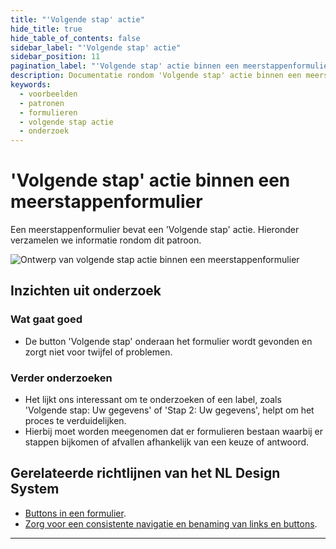 ```yaml
---
title: "'Volgende stap' actie"
hide_title: true
hide_table_of_contents: false
sidebar_label: "'Volgende stap' actie"
sidebar_position: 11
pagination_label: "'Volgende stap' actie binnen een meerstappenformulier"
description: Documentatie rondom 'Volgende stap' actie binnen een meerstappenformulier
keywords:
  - voorbeelden
  - patronen
  - formulieren
  - volgende stap actie
  - onderzoek
---
```



# 'Volgende stap' actie binnen een meerstappenformulier

Een meerstappenformulier bevat een 'Volgende stap' actie. Hieronder verzamelen we informatie rondom dit patroon.

![Ontwerp van volgende stap actie binnen een meerstappenformulier](https://raw.githubusercontent.com/nl-design-system/documentatie/assets/voorbeeld_formulier_volgende-stap.png)

## Inzichten uit onderzoek

### Wat gaat goed

- De button 'Volgende stap' onderaan het formulier wordt gevonden en zorgt niet voor twijfel of problemen.

### Verder onderzoeken

- Het lijkt ons interessant om te onderzoeken of een label, zoals 'Volgende stap: Uw gegevens' of 'Stap 2: Uw gegevens', helpt om het proces te verduidelijken.
- Hierbij moet worden meegenomen dat er formulieren bestaan waarbij er stappen bijkomen of afvallen afhankelijk van een keuze of antwoord.

<VideoPlayer videoId="IcMnxG57ZOY" />

## Gerelateerde richtlijnen van het NL Design System

- [Buttons in een formulier](/richtlijnen/formulieren/buttons).
- [Zorg voor een consistente navigatie en benaming van links en buttons](/richtlijnen/formulieren/meerdere-stappen#zorg-voor-een-consistente-navigatie-en-benaming-van-links-en-buttons).

<ResearchInfo />

---

<PatternFooterInfo />
